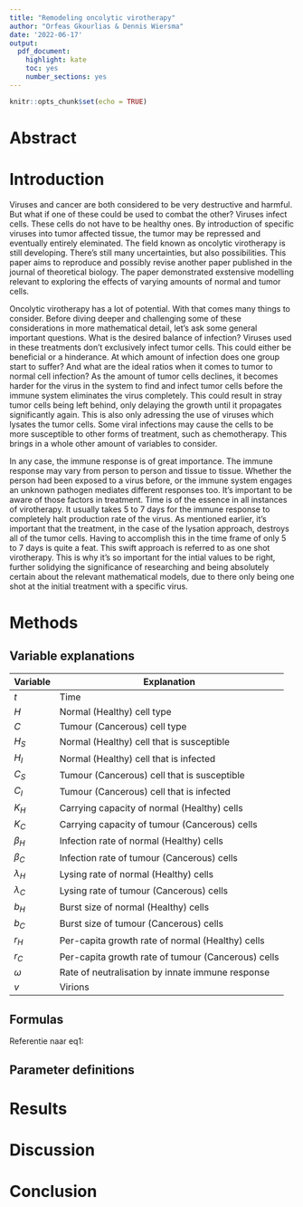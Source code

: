 ```yaml
---
title: "Remodeling oncolytic virotherapy"
author: "Orfeas Gkourlias & Dennis Wiersma"
date: '2022-06-17'
output: 
  pdf_document: 
    highlight: kate
    toc: yes
    number_sections: yes
---
```


```r
knitr::opts_chunk$set(echo = TRUE)
```

\newpage

# Abstract

# Introduction
Viruses and cancer are both considered to be very destructive and harmful. But what if one of these could be used to combat the other? Viruses infect cells. These cells do not have to be healthy ones. By introduction of specific viruses into tumor affected tissue, the tumor may be repressed and eventually entirely eleminated. The field known as oncolytic virotherapy is still developing. There's still many uncertainties, but also possibilities. This paper aims to reproduce and possibly revise another paper published in the journal of theoretical biology. The paper demonstrated exstensive modelling relevant to exploring the effects of varying amounts of normal and tumor cells.

Oncolytic virotherapy has a lot of potential. With that comes many things to consider. Before diving deeper and challenging some of these considerations in more mathematical detail, let's ask some general important questions. What is the desired balance of infection? Viruses used in these treatments don't exclusively infect tumor cells. This could either be beneficial or a hinderance. At which amount of infection does one group start to suffer? And what are the ideal ratios when it comes to tumor to normal cell infection? As the amount of tumor cells declines, it becomes harder for the virus in the system to find and infect tumor cells before the immune system eliminates the virus completely. This could result in stray tumor cells being left behind, only delaying the growth until it propagates significantly again. This is also only adressing the use of viruses which lysates the tumor cells. Some viral infections may cause the cells to be more susceptible to other forms of treatment, such as chemotherapy. This brings in a whole other amount of variables to consider. 

In any case, the immune response is of great importance. The immune response may vary from person to person and tissue to tissue. Whether the person had been exposed to a virus before, or the immune system engages an unknown pathogen mediates different responses too. It's important to be aware of those factors in treatment. Time is of the essence in all instances of virotherapy. It usually takes 5 to 7 days for the immune response to completely halt production rate of the virus. As mentioned earlier, it's important that the treatment, in the case of the lysation approach, destroys all of the tumor cells. Having to accomplish this in the time frame of only 5 to 7 days is quite a feat. This swift approach is referred to as one shot virotherapy. This is why it's so important for the intial values to be right, further solidying the significance of researching and being absolutely certain about the relevant mathematical models, due to there only being one shot at the initial treatment with a specific virus.

# Methods

## Variable explanations

| Variable    | Explanation |
|-------------|----------------|
| $t$         | Time |
| $H$         | Normal (Healthy) cell type |
| $C$         | Tumour (Cancerous) cell type |
| $H_S$       | Normal (Healthy) cell that is susceptible |
| $H_I$       | Normal (Healthy) cell that is infected |
| $C_S$       | Tumour (Cancerous) cell that is susceptible |
| $C_I$       | Tumour (Cancerous) cell that is infected |
| $K_H$       | Carrying capacity of normal (Healthy) cells |
| $K_C$       | Carrying capacity of tumour (Cancerous) cells |
| $\beta_H$   | Infection rate of normal (Healthy) cells |
| $\beta_C$   | Infection rate of tumour (Cancerous) cells |
| $\lambda_H$ | Lysing rate of normal (Healthy) cells |
| $\lambda_C$ | Lysing rate of tumour (Cancerous) cells |
| $b_{H}$     | Burst size of normal (Healthy) cells |
| $b_C$       | Burst size of tumour (Cancerous) cells |
| $r_H$       | Per-capita growth rate of normal (Healthy) cells |
| $r_C$       | Per-capita growth rate of tumour (Cancerous) cells |
| $\omega$    | Rate of neutralisation by innate immune response |
| $v$         | Virions |

## Formulas

\begin{equation} \label{eq:dHs} 
  \frac{dH_{S}}{dt} = r_H H_S (1 - \frac{(H_S + H_I)}{K_H}) - H_S \beta_H v
\end{equation}

\begin{equation} \label{eq:dCs} 
  \frac{dC_S}{dt} = r_C C_S (1 - \frac{(C_S + C_I)}{K_C}) - C_S \beta_C v
\end{equation}

\begin{equation} \label{eq:dCI} 
  \frac{dC_I}{dt} = \beta_C C_S v - \lambda_C C_I
\end{equation}

\begin{equation} \label{eq:dHI} 
  \frac{dH_I}{dt} = \beta_H H_S v - \lambda_H H_I
\end{equation}

\begin{equation} \label{eq:dv} 
  \frac{dv}{dt} = b_C \lambda_C C_I + b_H b_C \lambda_H H_I - \beta_H H_S v - \beta_C C_S - \omega v
\end{equation}

Referentie naar eq1: \eqref{eq:dHs}

## Parameter definitions



# Results

# Discussion

# Conclusion
